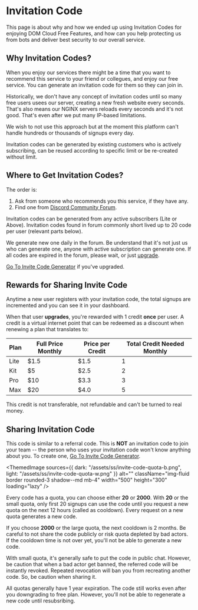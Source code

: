 

# Invitation Code

This page is about why and how we ended up using Invitation Codes for enjoying DOM Cloud Free Features, and how can you help protecting us from bots and deliver best security to our overall service.

## Why Invitation Codes?

When you enjoy our services there might be a time that you want to recommend this service to your friend or collegues, and enjoy our free service. You can generate an invitation code for them so they can join in.

Historically, we don't have any concept of invitation codes until so many free users usees our server, creating a new fresh website every seconds. That's also means our NGINX servers reloads every seconds and it's not good. That's even after we put many IP-based limitations.

We wish to not use this approach but at the moment this platform can't handle hundreds or thousands of signups every day.

Invitation codes can be generated by existing customers who is actively subscribing, can be reused according to specific limit or be re-created without limit.

## Where to Get Invitation Codes?

The order is:
1. Ask from someone who recommends you this service, if they have any.
2. Find one from [Discord Community Forum](https://discord.gg/ee6xre2q8W).

Invitation codes can be generated from any active subscribers (Lite or Above). Invitation codes found in forum commonly short lived up to 20 code per user (relevant parts below). 

We generate new one daily in the forum. Be understand that it's not just us who can generate one, anyone with active subscription can generate one. If all codes are expired in the forum, please wait, or just [upgrade](https://my.domcloud.co/user/upgrade).

[Go To Invite Code Generator](https://my.domcloud.co/user/invite-code/) if you've upgraded.

## Rewards for Sharing Invite Code

Anytime a new user registers with your invitation code, the total signups are incremented and you can see it in your dashboard.

When that user **upgrades**, you're rewarded with 1 credit  **once** per user. A credit is a virtual internet point that can be redeemed as a discount when renewing a plan that translates to:

| Plan | Full Price Monthly | Price per Credit | Total Credit Needed Monthly |
|---|---|---|---|
| Lite | $1.5 | $1.5 | 1 |
| Kit | $5 | $2.5 | 2 |
| Pro | $10 | $3.3 | 3 |
| Max | $20 | $4.0 | 5 |

This credit is not transferable, not refundable and can't be turned to real money.

## Sharing Invitation Code

This code is similar to a referral code. This is **NOT** an invitation code to join your team -- the person who uses your invitation code won't know anything about you. To create one, [Go To Invite Code Generator](https://my.domcloud.co/user/invite-code/).


<ThemedImage
    sources={{
        dark: "/assets/ss/invite-code-quota-b.png",
        light: "/assets/ss/invite-code-quota-w.png"
    }}
    alt=""
    className="img-fluid border rounded-3 shadow--md mb-4"
    width="500"
    height="300"
    loading="lazy"
/>

Every code has a quota, you can choose either **20** or **2000**. With **20** or the small quota, only first 20 signups can use the code until you request a new quota on the next 12 hours (called as cooldown). Every request on a new quota generates a new code.


If you choose **2000** or the large quota, the next cooldown is 2 months. Be careful to not share the code publicly or risk quota depleted by bad actors. If the cooldown time is not over yet, you'll not be able to generate a new code.

With small quota, it's generally safe to put the code in public chat. However, be caution that when a bad actor get banned, the referred code will be instantly revoked. Repeated revocation will ban you from recreating another code. So, be caution when sharing it.

All quotas generally have 1 year expiration. The code still works even after you downgrading to free plan. However, you'll not be able to regenerate a new code until resubsribing.

